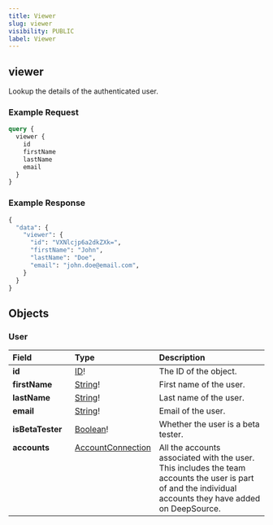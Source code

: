 ```yaml
---
title: Viewer
slug: viewer
visibility: PUBLIC
label: Viewer
---
```

## viewer

Lookup the details of the authenticated user.

### Example Request

```graphql
query {
  viewer {
    id
    firstName
    lastName
    email
  }
}
```

### Example Response

```graphql
{
  "data": {
    "viewer": {
      "id": "VXNlcjp6a2dkZXk=",
      "firstName": "John",
      "lastName": "Doe",
      "email": "john.doe@email.com",
    }
  }
}
```

## Objects

### User

<table>
  <thead>
    <tr>
      <th align="left" width="25%">Field</th>
      <th align="left" width="25%">Type</th>
      <th align="left" width="50%">Description</th>
    </tr>
  </thead>
  <tbody>
    <tr>
      <td valign="top"><strong>id</strong></td>
      <td valign="top"><a href="https://deepsource-docs.readme.io/docs/apis-reference-scalars#id">ID</a>!</td>
      <td>The ID of the object.</td>
    </tr>
    <tr>
      <td valign="top"><strong>firstName</strong></td>
      <td valign="top"><a href="https://deepsource-docs.readme.io/docs/apis-reference-scalars#string">String</a>!</td>
      <td>First name of the user.</td>
    </tr>
    <tr>
      <td valign="top"><strong>lastName</strong></td>
      <td valign="top"><a href="https://deepsource-docs.readme.io/docs/apis-reference-scalars#string">String</a>!</td>
      <td>Last name of the user.</td>
    </tr>
    <tr>
      <td valign="top"><strong>email</strong></td>
      <td valign="top"><a href="https://deepsource-docs.readme.io/docs/apis-reference-scalars#string">String</a>!</td>
      <td>Email of the user.</td>
    </tr><tr>
  <td><strong>isBetaTester</strong></td>
  <td><a href="https://deepsource-docs.readme.io/docs/apis-reference-scalars#boolean">Boolean</a>!</td>
  <td>
    Whether the user is a beta tester.
  </td>
</tr>
    <tr>
      <td valign="top"><strong>accounts</strong></td>
      <td valign="top"><a href="https://deepsource-docs.readme.io/docs/apis-account#accountconnection">AccountConnection</a></td>
      <td>All the accounts associated with the user. This includes the team accounts the user is part of and the individual accounts they have added on DeepSource.
      </td>
    </tr>
  </tbody>
</table>
